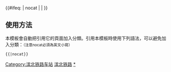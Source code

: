 {{鐵道路線|lua=1
| 模板名稱 = 滨北铁路
| 名稱 = [[滨北铁路]]
| 代表色 = #0033c9
| Logo = [[File:China Railways.svg|17px]]
| 背景顏色 = #FFFFFF
| 車站列表 = 
blstart ~ 滨江站 (哈尔滨) ~ #太平桥站 (铁路)#<sub>滨江线</sub> ~ blline ~ 哈尔滨东 ~ blend ~ 新松浦 ~ s北松浦s ~ 徐家 ~ 呼兰 ~ s马家s ~ 沈家 ~ 康金井 ~ 石人城 ~ 白奎堡 ~ 兴隆镇 ~ 万发屯 ~ s泥河s ~ 绥化 ~ s沙园站 (黑龙江省)s ~ 秦家 ~ 四方台 ~ 张维屯 ~ s新泉s ~ 绥棱 ~ s克音河s ~ 东边井 ~ 海伦 ~ s扎音河s ~ s赵家s ~ 海北 ~ 通北 ~ s杨家s ~ 李家 ~ 赵光 ~ s福安站 (黑龙江)s ~ 北安
}}
<includeonly>{{#ifeq: {{{1}}} | nocat | <!--空--> | [[Category:滨北铁路车站]] }}</includeonly><noinclude>

==使用方法==
本模板會自動把引用它的頁面加入分類。引用本模板時使用下列語法，可以避免加入分類：<small>（注意nocat必須為英文小寫）</small>
 <nowiki>{{</nowiki>{{PAGENAME}}<nowiki>|nocat}}</nowiki>
[[Category:中國鐵路路線模板|滨北铁路]]
[[Category:滨北铁路车站|*]]
</noinclude>